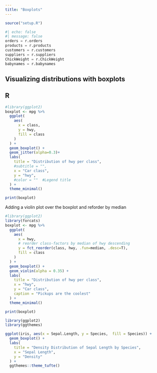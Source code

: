 ```yaml
---
title: "Boxplots"
---
```

```r
source("setup.R")
```

```python
#| echo: false
#| message: false
orders = r.orders
products = r.products
customers = r.customers
suppliers = r.suppliers
ChickWeight = r.ChickWeight
babynames = r.babynames
```

## Visualizing distributions with boxplots


::: {.panel-tabset}

## R

```r
#library(ggplot2)
boxplot <- mpg %>% 
  ggplot(
    aes(
      x = class,
      y = hwy,
      fill = class
    )
  ) +
  geom_boxplot() +
  geom_jitter(alpha=0.3)+
  labs(
    title = "Distribution of hwy per class",
    #subtitle = "",
    x = "Car class",
    y = "hwy",
    #color = ""  #Legend title
  ) +
  theme_minimal()

print(boxplot)

```

Adding a violin plot over the boxplot and reforder by median
```r
#library(ggplot2)
library(forcats)
boxplot <- mpg %>% 
  ggplot(
    aes(
      x = hwy,
      # reorder class-factors by median of hwy descending
      y = fct_reorder(class, hwy, .fun=median, .desc=T),
      fill = class 
    )
  ) +
  geom_boxplot() +
  geom_violin(alpha = 0.35) +
  labs(
    title = "Distribution of hwy per class",
    x = "hwy",
    y = "Car class",
    caption = "Pickups are the coolest"
  ) +
  theme_minimal()

print(boxplot)

```


```r

library(ggplot2)
library(ggthemes)

ggplot(iris, aes(x = Sepal.Length, y = Species,  fill = Species)) +
  geom_boxplot() +
  labs(
    title = "Density Distribution of Sepal Length by Species",
    x = "Sepal Length",
    y = "Density"
  ) +
  ggthemes::theme_tufte()
```


:::
